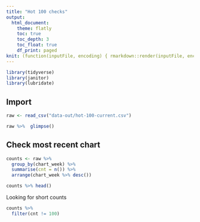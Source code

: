 ```yaml
---
title: "Hot 100 checks"
output:
  html_document:
    theme: flatly
    toc: true
    toc_depth: 3
    toc_float: true
    df_print: paged
knit: (function(inputFile, encoding) { rmarkdown::render(inputFile, encoding = encoding, output_dir = "../docs") })
---
```


```r
library(tidyverse)
library(janitor)
library(lubridate)
```

## Import

```r
raw <- read_csv("data-out/hot-100-current.csv")

raw %>%  glimpse()
```

## Check most recent chart

```r
counts <- raw %>% 
  group_by(chart_week) %>% 
  summarise(cnt = n()) %>% 
  arrange(chart_week %>% desc())

counts %>% head()
```

Looking for short counts

```r
counts %>% 
  filter(cnt != 100)
```

